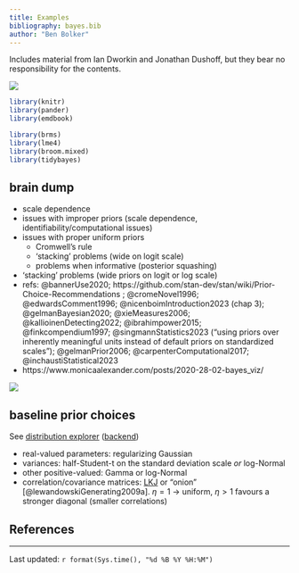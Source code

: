 ```yaml
---
title: Examples
bibliography: bayes.bib
author: "Ben Bolker"
---
```


Includes material from Ian Dworkin and Jonathan Dushoff, but they bear no responsibility for the contents.

![](pix/cc-attrib-nc.png)

```r
library(knitr)
library(pander)
library(emdbook)
```

```r
library(brms)
library(lme4)
library(broom.mixed)
library(tidybayes)
```

## brain dump

* scale dependence
* issues with improper priors (scale dependence, identifiability/computational issues)
* issues with proper uniform priors
   * Cromwell's rule
   * 'stacking' problems (wide on logit scale)
   * problems when informative (posterior squashing)
* 'stacking' problems (wide priors on logit or log scale)
* refs: @bannerUse2020; https://github.com/stan-dev/stan/wiki/Prior-Choice-Recommendations ; @cromeNovel1996; @edwardsComment1996; @nicenboimIntroduction2023 (chap 3); @gelmanBayesian2020; @xieMeasures2006; @kallioinenDetecting2022; @ibrahimpower2015; @finkcompendium1997; @singmannStatistics2023 ("using priors over inherently meaningful units instead of default priors on standardized scales"); @gelmanPrior2006; @carpenterComputational2017; @inchaustiStatistical2023
* https://www.monicaalexander.com/posts/2020-28-02-bayes_viz/

![](pix/workflow.png)

## baseline prior choices

See [distribution explorer](https://distribution-explorer.github.io) ([backend](https://github.com/distribution-explorer/distribution-explorer.github.io))

- real-valued parameters: regularizing Gaussian
- variances: half-Student-t on the standard deviation scale *or* log-Normal
- other positive-valued: Gamma or log-Normal
- correlation/covariance matrices: [LKJ](https://distribution-explorer.github.io/multivariate_continuous/lkj.html) or "onion" [@lewandowskiGenerating2009a]. $\eta=1$ $\to$ uniform, $\eta>1$ favours a stronger diagonal (smaller correlations)

## References

::: {#refs}
:::

---

Last updated: `r format(Sys.time(), "%d %B %Y %H:%M")`


